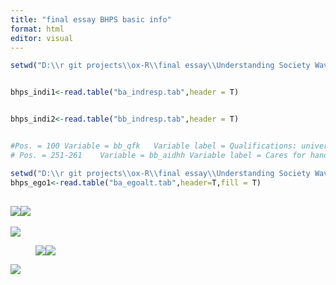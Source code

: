 ```yaml
---
title: "final essay BHPS basic info"
format: html
editor: visual
---
```


```r

setwd("D:\\r git projects\\ox-R\\final essay\\Understanding Society Waves 2009-2022 and Harmonised BHPS Waves 1991-2009\\UKDA-6614-tab\\tab\\bhps")


bhps_indi1<-read.table("ba_indresp.tab",header = T)


bhps_indi2<-read.table("bb_indresp.tab",header = T)


#Pos. = 100	Variable = bb_qfk	Variable label = Qualifications: university diploma  
# Pos. = 251-261	Variable = bb_aidhh	Variable label = Cares for handicapped/other in household


```

```r
setwd("D:\\r git projects\\ox-R\\final essay\\Understanding Society Waves 2009-2022 and Harmonised BHPS Waves 1991-2009\\UKDA-6614-tab\\tab\\bhps")
bhps_ego1<-read.table("ba_egoalt.tab",header=T,fill = T)
```

## ![](images/d536d4cb8bf8bfa0a2d43d86200b38f.png)![](images/7344d1f8fd3bb99ea30de460d32e892.png)

![](images/a916d6514ae8b2d52f7a1b49f280cc8.png)

![![](images/98b4f4a8c27de52c4861f27ad440d33.png)![](images/ffaddd3242bedb3dfcfc8ba47047fb7.png)](images/fa8b6f03b27b0311bc8cc21f414878d.png)

![](images/4024a6ac4081641d1608bca72657e62.png)
